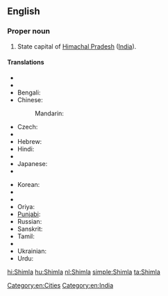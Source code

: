==English==

===Proper noun===
{{wikipedia}}
{{en-proper noun}}

# State capital of [[Himachal Pradesh]] ([[India]]).

====Translations====
{{trans-top|capital of Himachal Pradesh, India}}
* {{trreq|Arabic}}
* {{trreq|Assamese}}
* Bengali: {{t-|bn|শিমলা|sc=Beng}}
* Chinese:
*: Mandarin: {{t|cmn|西姆拉|tr=Xīmǔlā|sc=Hani}}
* Czech: {{t-|cs|Šimla|f}}
* {{trreq|Gujarati}}
* Hebrew: {{t-|he|שימלה}}
* Hindi: {{t+|hi|शिमला|tr=śimlā}}
* {{trreq|Hungarian}}
* Japanese: {{t-|ja|シムラー|tr=Shimurā}}
* {{trreq|Kannada}}
{{trans-mid}}
* Korean: {{t|ko|심라|sc=Kore}}
* {{trreq|Malayalam}}
* {{trreq|Marathi}}
* Oriya: {{t|or|ଶିମଲା|sc=Orya}}
* [[Punjabi]]: {{t-|pa|ਸ਼ਿਮਲਾ|sc=Guru}}
* Russian: {{t-|ru|Шимла|f|tr=Šímla}}
* Sanskrit: {{t-|sa|शिमला}}
* Tamil: {{t|ta|சிம்லா|sc=Taml}}
* {{trreq|Telugu}}
* Ukrainian: {{t-|uk|Шімла|f|tr=Šímla}}
* Urdu: {{t-|ur|شملہ|tr=śimlā}}
{{trans-bottom}}

[[Category:en:Cities]]
[[Category:en:India]]

[[hi:Shimla]]
[[hu:Shimla]]
[[nl:Shimla]]
[[simple:Shimla]]
[[ta:Shimla]]